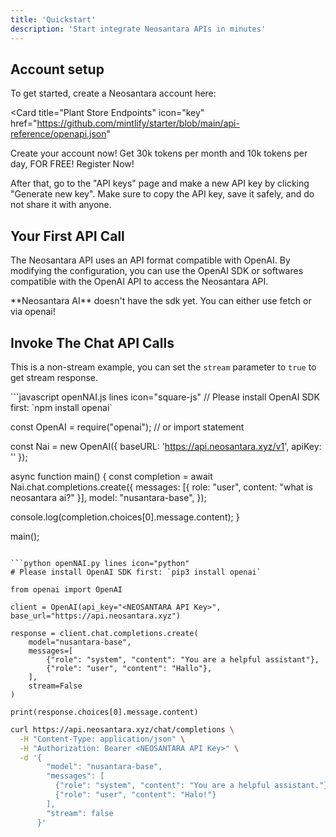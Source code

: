 ```yaml
---
title: 'Quickstart'
description: 'Start integrate Neosantara APIs in minutes'
---
```


## Account setup

To get started, create a Neosantara account here:

<Card
  title="Plant Store Endpoints"
  icon="key"
  href="https://github.com/mintlify/starter/blob/main/api-reference/openapi.json"
>
  Create your account now!
  Get 30k tokens per month and 10k tokens per day, FOR FREE! Register Now!
</Card>

After that, go to the "API keys" page and make a new API key by clicking "Generate new key".
Make sure to copy the API key, save it safely, and do not share it with anyone.

## Your First API Call

The Neosantara API uses an API format compatible with OpenAI. By modifying the configuration, you can use the OpenAI SDK or softwares compatible with the OpenAI API to access the Neosantara API.

<Note> 
**Neosantara AI** doesn't have the sdk yet. You can either use fetch or via openai!
</Note>

## Invoke The Chat API Calls

This is a non-stream example, you can set the `stream` parameter to `true` to get stream response.

<CodeGroup>
```javascript openNAI.js lines icon="square-js"
// Please install OpenAI SDK first: `npm install openai`

const OpenAI = require("openai"); // or import statement

const Nai = new OpenAI({
        baseURL: 'https://api.neosantara.xyz/v1',
        apiKey: '<NEOSANTARA API Key>'
});

async function main() {
  const completion = await Nai.chat.completions.create({
    messages: [{ role: "user", content: "what is neosantara ai?" }],
    model: "nusantara-base",
  });

  console.log(completion.choices[0].message.content);
}

main();
```

```python openNAI.py lines icon="python"
# Please install OpenAI SDK first: `pip3 install openai`

from openai import OpenAI

client = OpenAI(api_key="<NEOSANTARA API Key>", base_url="https://api.neosantara.xyz")

response = client.chat.completions.create(
    model="nusantara-base",
    messages=[
        {"role": "system", "content": "You are a helpful assistant"},
        {"role": "user", "content": "Hallo"},
    ],
    stream=False
)

print(response.choices[0].message.content)
```

```bash curlNAI.sh lines icon="terminal"
curl https://api.neosantara.xyz/chat/completions \
  -H "Content-Type: application/json" \
  -H "Authorization: Bearer <NEOSANTARA API Key>" \
  -d '{
        "model": "nusantara-base",
        "messages": [
          {"role": "system", "content": "You are a helpful assistant."},
          {"role": "user", "content": "Halo!"}
        ],
        "stream": false
      }'
```
</CodeGroup>